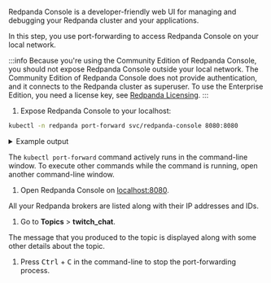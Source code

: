 Redpanda Console is a developer-friendly web UI for managing and debugging your Redpanda cluster and your applications.

In this step, you use port-forwarding to access Redpanda Console on your local network.

:::info
Because you're using the Community Edition of Redpanda Console, you should not expose Redpanda Console outside your local network. The Community Edition of Redpanda Console does not provide authentication, and it connects to the Redpanda cluster as superuser. To use the Enterprise Edition, you need a license key, see [Redpanda Licensing](../../../../../get-started/licenses).
:::

1. Expose Redpanda Console to your localhost:

  ```bash
  kubectl -n redpanda port-forward svc/redpanda-console 8080:8080
  ```

  <details>
  <summary>
  Example output
  </summary>

  ```text
  Forwarding from 127.0.0.1:8080 -> 8080
  Forwarding from [::1]:8080 -> 8080
  ```

  </details>
  
  The `kubectl port-forward` command actively runs in the command-line window. To execute other commands while the command is running, open another command-line window.

1. Open Redpanda Console on [localhost:8080](http://localhost:8080).

  All your Redpanda brokers are listed along with their IP addresses and IDs.

1. Go to **Topics** > **twitch_chat**.

  The message that you produced to the topic is displayed along with some other details about the topic.

1. Press <kbd>Ctrl</kbd> + <kbd>C</kbd> in the command-line to stop the port-forwarding process.
